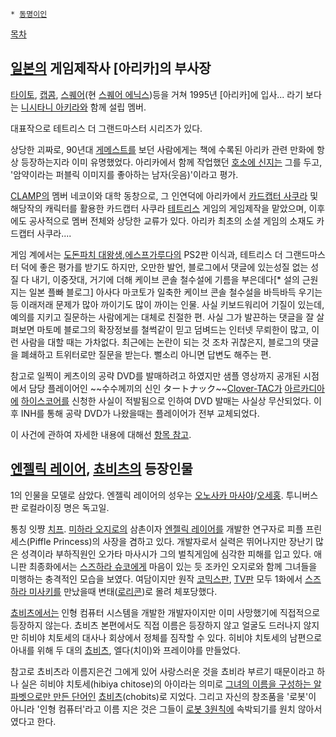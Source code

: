 * [[동명이인]]

[[목차]]

== [[일본]]의 게임제작사 [아리카]의 부사장 ==
[[타이토]], [[캡콤]], [[스퀘어]](현 [[스퀘어 에닉스]])등을 거쳐 1995년 [아리카]에 입사... 라기 보다는 [[니시타니 아키라]]와 함께 설립 멤버.

대표작으로 테트리스 더 그랜드마스터 시리즈가 있다.

상당한 괴짜로, 90년대 [[게메스트]]를 보던 사람에게는 책에 수록된 아리카 관련 만화에 항상 등장하는지라 이미 유명했었다. 아리카에서 함께 작업했던 [[호소에 신지]]는 그를 두고, '암약이라는 퍼블릭 이미지를 좋아하는 남자(웃음)'이라고 평가.

[[CLAMP]]의 멤버 네코이와 대학 동창으로, 그 인연덕에 아리카에서 [[카드캡터 사쿠라]] 및 해당작의 캐릭터를 활용한 카드캡터 사쿠라 [[테트리스]] 게임의 게임제작을 맡았으며, 이후에도 공사적으로 멤버 전체와 상당한 교류가 있다. 아리카 최초의 소셜 게임의 소재도 카드캡터 사쿠라....

게임 계에서는 [[도돈파치 대왕생]],[[에스프가루다]]의 PS2판 이식과, 테트리스 더 그랜드마스터 덕에 좋은 평가를 받기도 하지만, 오만한 발언, 블로그에서 댓글에 있는성질 없는 성질 다 내기, 이중잣대, 거기에 더해 케이브 콘솔 철수설에 기름을 부은데다[* 설의 근원지는 일본 플빠 블로그] 아사다 마코토가 일축한 케이브 콘솔 철수설을 바득바득 우기는 등 이래저래 문제가 많아 까이기도 많이 까이는 인물. 사실 키보드워리어 기질이 있는데, 예의를 지키고 질문하는 사람에게는 대체로 친절한 편. 사실 그가 발끈하는 댓글을 잘 살펴보면 마토메 블로그의 확장정보를 철썩같이 믿고 덤벼드는 인터넷 무뢰한이 많고, 이런 사람을 대할 때는 가차없다. 최근에는 논란이 되는 것 조차 귀찮은지, 블로그의 댓글을 폐쇄하고 트위터로만 질문을 받는다. 뻘소리 아니면 답변도 해주는 편.

참고로 일찍이 케츠이의 공략 DVD를 발매하려고 하였지만 샘플 영상까지 공개된 시점에서 담당 플레이어인 ~~수수께끼의 신인 タートナック~~[[Clover-TAC]]가 [[아르카디아]]에 [[하이스코어]]를 신청한 사실이 적발됨으로 인하여  DVD 발매는 사실상 무산되었다. 이후 INH를 통해 공략 DVD가 나왔을때는 플레이어가 전부 교체되었다.

이 사건에 관하여 자세한 내용에 대해선 [[Clover-TAC#s-1|항목 참고]].

== [[엔젤릭 레이어]], [[쵸비츠]]의 등장인물 ==
1의 인물을 모델로 삼았다. 엔젤릭 레이어의 성우는 [[오노사카 마사야]]/[[오세홍]]. 투니버스판 로컬라이징 명은 독고일.

통칭 잇쨩 [[치프]]. [[미하라 오지로]]의 삼촌이자 [[엔젤릭 레이어]]를 개발한 연구자로 피플 프린세스(Piffle Princess)의 사장을 겸하고 있다. 개발자로서 실력은 뛰어나지만 장난기 많은 성격이라 부하직원인 오가타 마사시가 그의 벌칙게임에 심각한 피해를 입고 있다. 애니판 최종화에서는 [[스즈하라 슈코]]에게 마음이 있는 듯 조카인 오지로와 함께 그녀들을 미행하는 충격적인 모습을 보였다. 여담이지만 원작 [[코믹스판]], [[TV판]] 모두 1화에서 [[스즈하라 미사키]]를 만났을때 변태([[로리콘]])로 몰려 체포당했다. 

[[쵸비츠]]에서는 인형 컴퓨터 시스템을 개발한 개발자이지만 이미 사망했기에 직접적으로 등장하지 않는다. 쵸비츠 본편에서도 직접 이름은 등장하지 않고  얼굴도 드러나지 않지만 히비야 치토세의 대사나 회상에서 정체를 짐작할 수 있다. 히비야 치토세의 남편으로 아내를 위해 두 대의 [[쵸비츠]], 엘다(치이)와 프레이야를 만들었다. 

참고로 쵸비츠라 이름지은건 그에게 있어 사랑스러운 것을 쵸비라 부르기 때문이라고 하나 실은 히비야 치토세(hibiya chitose)의 아이라는 의미로 [[애너그램|그녀의 이름을 구성하는 알파벳으로만 만든 단어]]인 [[쵸비츠]](chobits)로 지었다. 그리고 자신의 창조품을 '로봇'이 아니라 '인형 컴퓨터'라고 이름 지은 것은 그들이 [[로봇 3원칙]]에 속박되기를 원치 않아서였다고 한다.
